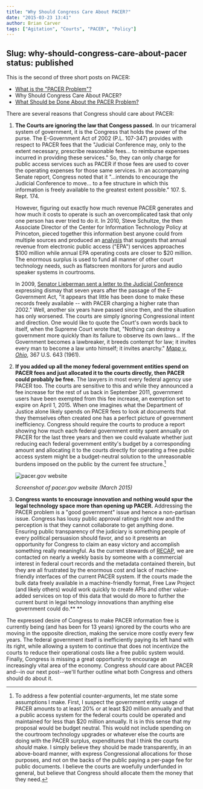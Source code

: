 ```yaml
---
title: "Why Should Congress Care About PACER?"
date: "2015-03-23 13:41"
author: Brian Carver
tags: ["Agitation", "Courts", "PACER", "Policy"]
---
```

Slug: why-should-congress-care-about-pacer
status: published
---

This is the second of three short posts on PACER:

- [What is the "PACER Problem"?](/2015/03/20/what-is-the-pacer-problem/)
-   Why Should Congress Care About PACER?
-   [What Should be Done About the PACER
    Problem?](http://freelawproject.org/2015/03/24/what-should-be-done-about-the-pacer-problem/)

There are several reasons that Congress should care about PACER:

1.  **The Courts are ignoring the law that Congess passed.** In our
    tricameral system of government, it is the Congress that holds the
    power of the purse. The E-Government Act of 2002 (P.L. 107-347)
    provides with respect to PACER fees that the "Judicial Conference
    may, only to the extent necessary, prescribe reasonable fees... to
    reimburse expenses incurred in providing these services." So, they
    can only charge for public access services such as PACER if those
    fees are used to cover the operating expenses for those same
    services. In an accompanying Senate report, Congress noted that it
    "...intends to encourage the Judicial Conference to move... to a fee
    structure in which this information is freely available to the
    greatest extent possible." 107. S. Rept. 174.

    However, figuring out exactly how much revenue PACER generates and
    how much it costs to operate is such an overcomplicated task that
    only one person has ever tried to do it. In 2010, Steve Schultze,
    the then Associate Director of the Center for Information Technology
    Policy at Princeton, pieced together this information best anyone
    could from multiple sources and produced an
    [analysis](http://managingmiracles.blogspot.com/2010/05/what-is-electronic-public-access-to.html)
    that suggests that annual revenue from electronic public access
    ("EPA") services approaches $100 million while annual EPA operating
    costs are closer to $20 million. The enormous surplus is used to
    fund all manner of other court technology needs, such as flatscreen
    monitors for jurors and audio speaker systems in courtrooms.

    In 2009, [Senator Lieberman sent a letter to the Judicial
    Conference](http://managingmiracles.blogspot.com/2009/02/lieberman-letter-on-pacer.html)
    expressing dismay that seven years after the passage of the
    E-Government Act, "it appears that little has been done to make
    these records freely available -- with PACER charging a higher rate
    than 2002." Well, another six years have passed since then, and the
    situation has only worsened. The courts are simply ignoring
    Congressional intent and direction. One would like to quote the
    Court's own words back to itself, when the Supreme Court wrote that,
    "Nothing can destroy a government more quickly than its failure to
    observe its own laws... If the Government becomes a lawbreaker, it
    breeds contempt for law; it invites every man to become a law unto
    himself; it invites anarchy." *[Mapp v.
    Ohio](https://www.courtlistener.com/opinion/106285/mapp-v-ohio/)*,
    367 U.S. 643 (1961).

2.  **If you added up all the money federal government entities spend on
    PACER fees and just allocated it to the courts directly, then PACER
    could probably be free.** The lawyers in most every federal agency
    use PACER too. The courts are sensitive to this and while they
    announced a fee increase for the rest of us back in September 2011,
    government users have been exempted from this fee increase, an
    exemption set to expire on April 1, 2015. When one imagines what the
    Department of Justice alone likely spends on PACER fees to look at
    documents that they themselves often created one has a perfect
    picture of government inefficiency. Congress should require the
    courts to produce a report showing how much each federal government
    entity spent annually on PACER for the last three years and then we
    could evaluate whether just reducing each federal government
    entity's budget by a corresponding amount and allocating it to the
    courts directly for operating a free public access system might be a
    budget-neutral solution to the unreasonable burdens imposed on the
    public by the current fee structure.[^1]

    ![pacer.gov website](/images/pacer-gov-2015-03-23-101247.png)

    *Screenshot of pacer.gov website (March 2015)*

3.  **Congress wants to encourage innovation and nothing would spur the
    legal technology space more than opening up PACER.** Addressing the
    PACER problem is a "good government" issue and hence a non-partisan
    issue. Congress has lousy public approval ratings right now and the
    perception is that they cannot collaborate to get anything done.
    Ensuring public transparency of the judiciary is something people of
    every political persuasion should favor, and so it presents an
    opportunity for Congress to claim an easy victory and accomplish
    something really meaningful. As the current stewards of
    [RECAP](https://free.law/recap/), we are contacted on nearly a weekly
    basis by someone with a commercial interest in federal court records
    and the metadata contained therein, but they are all frustrated by
    the enormous cost and lack of machine-friendly interfaces of the
    current PACER system. If the courts made the bulk data freely
    available in a machine-friendly format, Free Law Project (and likely
    others) would work quickly to create APIs and other value-added
    services on top of this data that would do more to further the
    current burst in legal technology innovations than anything else
    government could do.**
   **

The expressed desire of Congress to make PACER information free is
currently being (and has been for 13 years) ignored by the courts who
are moving in the opposite direction, making the service more costly
every few years. The federal government itself is inefficiently paying
its left hand with its right, while allowing a system to continue that
does not incentivize the courts to reduce their operational costs like a
free public system would. Finally, Congress is missing a great
opportunity to encourage an increasingly vital area of the economy.
Congress *should* care about PACER and--in our next post--we'll further
outline what both Congress and others should do about it.


[^1]: To address a few potential counter-arguments, let me state some
assumptions I make. First, I suspect the government entity usage of
PACER amounts to at least 20% or at least $20 million annually and that
a public access system for the federal courts could be operated and
maintained for less than $20 million annually. It is in this sense that
my proposal would be budget neutral. This would not include spending on
the courtroom technology upgrades or whatever else the courts are doing
with the PACER surplus, expenditures that I think the courts *should*
make. I simply believe they should be made transparently, in an
above-board manner, with express Congressional allocations for those
purposes, and not on the backs of the public paying a per-page fee for
public documents. I believe the courts are woefully underfunded in
general, but believe that Congress should allocate them the money that
they need.

